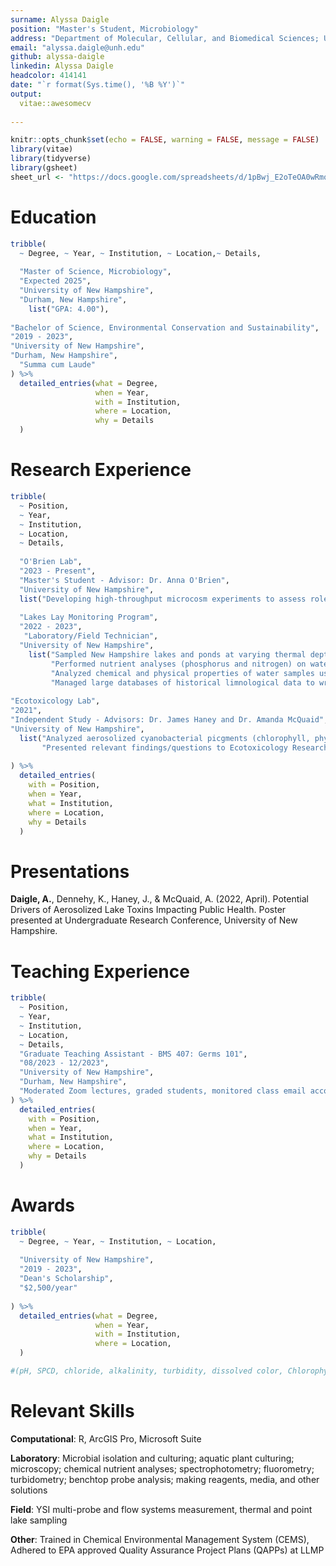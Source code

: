 ```yaml
---
surname: Alyssa Daigle
position: "Master's Student, Microbiology"
address: "Department of Molecular, Cellular, and Biomedical Sciences; University of New Hampshire"
email: "alyssa.daigle@unh.edu"
github: alyssa-daigle
linkedin: Alyssa Daigle
headcolor: 414141
date: "`r format(Sys.time(), '%B %Y')`"
output:
  vitae::awesomecv
  
---
```


```r
knitr::opts_chunk$set(echo = FALSE, warning = FALSE, message = FALSE)
library(vitae)
library(tidyverse)
library(gsheet)
sheet_url <- "https://docs.google.com/spreadsheets/d/1pBwj_E2oTeOA0wRmqS0nxHKdIJkeSI-4U3SxY4tMPng/edit?usp=sharing"
```

<!-- # Research Interests  -->

<!-- Plant-microbe interactions; limnology; green manures -->

# Education 

``` r
tribble(
  ~ Degree, ~ Year, ~ Institution, ~ Location,~ Details,
  
  "Master of Science, Microbiology", 
  "Expected 2025", 
  "University of New Hampshire", 
  "Durham, New Hampshire",
    list("GPA: 4.00"),
  
"Bachelor of Science, Environmental Conservation and Sustainability",
"2019 - 2023",
"University of New Hampshire",
"Durham, New Hampshire",
  "Summa cum Laude"
) %>%
  detailed_entries(what = Degree, 
                   when = Year, 
                   with = Institution, 
                   where = Location, 
                   why = Details
  )
```


# Research Experience

```r
tribble(
  ~ Position,
  ~ Year,
  ~ Institution,
  ~ Location,
  ~ Details,
  
  "O'Brien Lab",
  "2023 - Present",
  "Master's Student - Advisor: Dr. Anna O'Brien",
  "University of New Hampshire",
  list("Developing high-throughput microcosm experiments to assess role of duckweed genotypes, co-occurring species, and microbiomes in green manure quality", "Investigating human health risk associated with occurrence of toxic cyanobacteria in green manures and fertilized crops", "Preparing and maintaining cultures of aquatic plants, microbes, and toxic cyanobacteria"),
  
  "Lakes Lay Monitoring Program",
  "2022 - 2023",
   "Laboratory/Field Technician",
  "University of New Hampshire",
    list("Sampled New Hampshire lakes and ponds at varying thermal depths to assess overall system health",
         "Performed nutrient analyses (phosphorus and nitrogen) on water samples using oxidative digestions and spectrophotometry",
         "Analyzed chemical and physical properties of water samples using titrations, spectrophotometry, and benchtop probes",
         "Managed large databases of historical limnological data to write annual highlight reports"),
  
"Ecotoxicology Lab",
"2021",
"Independent Study - Advisors: Dr. James Haney and Dr. Amanda McQuaid",
"University of New Hampshire",
  list("Analyzed aerosolized cyanobacterial picgments (chlorophyll, phycocyanin, and phycoerythrin) under varying temperature differentials using fluorometry to assess the human healh risks of aerosolized cyanotoxins in lakes",
       "Presented relevant findings/questions to Ecotoxicology Research Lab and poster presentation at UNH Undergraduate Research Conference")
       
) %>%
  detailed_entries(
    with = Position,
    when = Year,
    what = Institution,
    where = Location,
    why = Details
  )
```

# Presentations
 **Daigle, A.**, Dennehy, K., Haney, J., & McQuaid, A. (2022, April). Potential Drivers of Aerosolized Lake Toxins Impacting Public Health. Poster presented at Undergraduate Research Conference, University of New Hampshire.  

# Teaching Experience
``` r
tribble(
  ~ Position,
  ~ Year,
  ~ Institution,
  ~ Location,
  ~ Details,
  "Graduate Teaching Assistant - BMS 407: Germs 101",
  "08/2023 - 12/2023",
  "University of New Hampshire",
  "Durham, New Hampshire",
  "Moderated Zoom lectures, graded students, monitored class email account, managed course Canvas page"
) %>%
  detailed_entries(
    with = Position,
    when = Year,
    what = Institution,
    where = Location,
    why = Details
  )
```

# Awards
```r
tribble(
  ~ Degree, ~ Year, ~ Institution, ~ Location,
  
  "University of New Hampshire", 
  "2019 - 2023", 
  "Dean's Scholarship", 
  "$2,500/year"
  
) %>%
  detailed_entries(what = Degree, 
                   when = Year, 
                   with = Institution, 
                   where = Location,
  )

#(pH, SPCD, chloride, alkalinity, turbidity, dissolved color, Chlorophyll-a, dissolved oxygen, carbon dioxide)"
```

# Relevant Skills

**Computational**: R, ArcGIS Pro, Microsoft Suite

**Laboratory**: Microbial isolation and culturing; aquatic plant culturing; microscopy; chemical nutrient analyses; spectrophotometry; fluorometry; turbidometry; benchtop probe analysis; making reagents, media, and other solutions

**Field**: YSI multi-probe and flow systems measurement, thermal and point lake sampling

**Other**: Trained in Chemical Environmental Management System (CEMS), Adhered to EPA approved Quality Assurance Project Plans (QAPPs) at LLMP 


